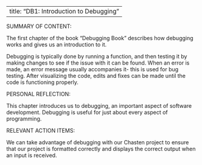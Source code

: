 

---
title: "DB1: Introduction to Debugging"
---

SUMMARY OF CONTENT:

The first chapter of the book "Debugging Book" describes how debugging works and gives us an introduction to it. 

Debugging is typically done by running a function, and then testing it by making changes to see if the issue with it can be found. When an error is made, an error message usually accompanies it- this is used for bug testing. After visualizing the code, edits and fixes can be made until the code is functioning properly.


PERSONAL REFLECTION:

This chapter introduces us to debugging, an important aspect of software development. Debugging is useful for just about every aspect of programming.

RELEVANT ACTION ITEMS:

We can take advantage of debugging with our Chasten project to ensure that our project is formatted correctly and displays the correct output when an input is received.
